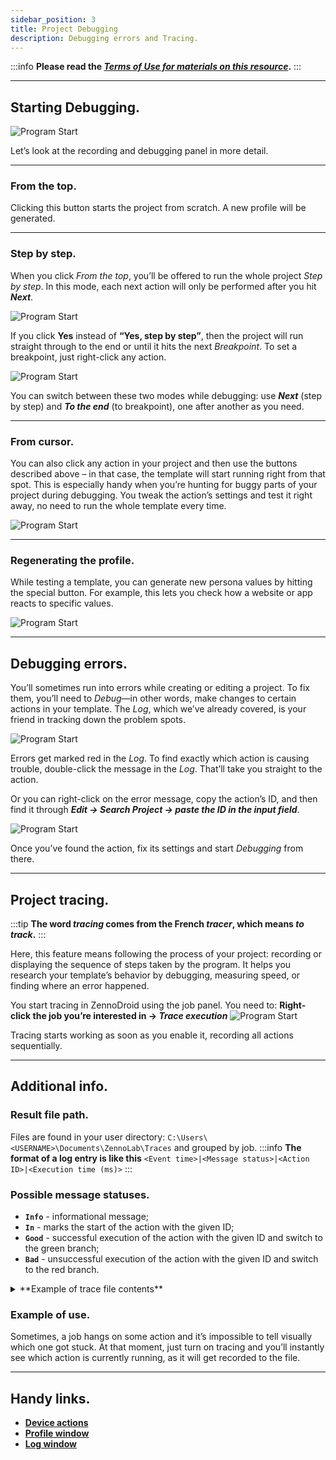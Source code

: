 ```yaml
---
sidebar_position: 3
title: Project Debugging
description: Debugging errors and Tracing.
---
```

:::info **Please read the [*Terms of Use for materials on this resource*](../Disclaimer).**
:::
_______________________________________________
## Starting Debugging.
![Program Start](./assets/Debugging/Debugging_pic3.png)

Let’s look at the recording and debugging panel in more detail.
_______________________________________________
### From the top.
Clicking this button starts the project from scratch. A new profile will be generated.

_______________________________________________
### Step by step.
When you click *From the top*, you’ll be offered to run the whole project *Step by step*. In this mode, each next action will only be performed after you hit ***Next***.

![Program Start](./assets/Debugging/Debugging_pic4.png)

If you click **Yes** instead of **“Yes, step by step”**, then the project will run straight through to the end or until it hits the next *Breakpoint*. To set a breakpoint, just right-click any action.

![Program Start](./assets/Debugging/Debugging_pic5.png)

You can switch between these two modes while debugging: use ***Next*** (step by step) and ***To the end*** (to breakpoint), one after another as you need.

_______________________________________________
### From cursor.
You can also click any action in your project and then use the buttons described above – in that case, the template will start running right from that spot. This is especially handy when you’re hunting for buggy parts of your project during debugging. You tweak the action’s settings and test it right away, no need to run the whole template every time.

![Program Start](./assets/Debugging/Debugging_pic6.png)
_______________________________________________
### Regenerating the profile.
While testing a template, you can generate new persona values by hitting the special button. For example, this lets you check how a website or app reacts to specific values.

![Program Start](./assets/Debugging/Debugging_pic7.png)
_______________________________________________
## Debugging errors.
You’ll sometimes run into errors while creating or editing a project. To fix them, you’ll need to *Debug*—in other words, make changes to certain actions in your template. The *Log*, which we’ve already covered, is your friend in tracking down the problem spots.

![Program Start](./assets/Debugging/Debugging_pic2.png)

Errors get marked red in the *Log*. To find exactly which action is causing trouble, double-click the message in the *Log*. That’ll take you straight to the action.

Or you can right-click on the error message, copy the action’s ID, and then find it through ***Edit → Search Project → paste the ID in the input field***.

![Program Start](./assets/Debugging/Debugging_pic1.png)

Once you’ve found the action, fix its settings and start *Debugging* from there.
_______________________________________________
## Project tracing.
:::tip **The word *tracing* comes from the French *tracer*, which means *to track*.**
:::

Here, this feature means following the process of your project: recording or displaying the sequence of steps taken by the program. It helps you research your template’s behavior by debugging, measuring speed, or finding where an error happened.

You start tracing in ZennoDroid using the job panel. You need to:
**Right-click the job you’re interested in → *Trace execution***
![Program Start](./assets/Debugging/Debugging_pic8.png)

Tracing starts working as soon as you enable it, recording all actions sequentially.
_______________________________________________
## Additional info.
### Result file path.
Files are found in your user directory: `C:\Users\<USERNAME>\Documents\ZennoLab\Traces` and grouped by job.
:::info **The format of a log entry is like this**
`<Event time>|<Message status>|<Action ID>|<Execution time (ms)>`
:::
### Possible message statuses.
- **`Info`** - informational message;
- **`In`** - marks the start of the action with the given ID;
- **`Good`** - successful execution of the action with the given ID and switch to the green branch;
- **`Bad`** - unsuccessful execution of the action with the given ID and switch to the red branch.

<details>
<summary>**Example of trace file contents**</summary>
<!--All you need is a blank line-->
    ```
    23-02-2021 06:08:59.3600|Info|---Project Start Execute---|
    23-02-2021 06:09:17.9110|In  |cca-1035|
    23-02-2021 06:09:20.5203|Good|cca-1035|2520
    23-02-2021 06:09:20.5525|In  |8c7d7d95-d574-43a5-a677-6ebc17490caf|
    23-02-2021 06:09:27.3366|Good|8c7d7d95-d574-43a5-a677-6ebc17490caf|6721
    23-02-2021 06:09:27.3571|In  |03aa3431-0d85-4374-ad32-2821d22f1674|
    23-02-2021 06:09:27.3708|Good|03aa3431-0d85-4374-ad32-2821d22f1674|3
    23-02-2021 06:09:27.3893|In  |re-2884|
    23-02-2021 06:09:28.3229|Good|re-2884|918
    23-02-2021 06:09:28.3356|In  |00b6f04c-711c-4362-9404-f8fb2fdf5a51|
    23-02-2021 06:09:28.3463|Good|00b6f04c-711c-4362-9404-f8fb2fdf5a51|0
    23-02-2021 06:09:28.3571|In  |re-4835|
    23-02-2021 06:09:29.0290|Good|re-4835|661
    23-02-2021 06:09:29.0455|In  |67c9448b-ebbe-4f54-8206-868f8ddc38c3|
    23-02-2021 06:09:29.0612|Good|67c9448b-ebbe-4f54-8206-868f8ddc38c3|2
    23-02-2021 06:09:29.3509|Info|---Project Executed---|  
    ```
</details>

### Example of use.
Sometimes, a job hangs on some action and it’s impossible to tell visually which one got stuck. At that moment, just turn on tracing and you’ll instantly see which action is currently running, as it will get recorded to the file.
_______________________________________________
## Handy links.
- [**Device actions**](../Android/ProLite/action)
- [**Profile window**](./Interface/Work_with_Profile)
- [**Log window**](../pm/Interface/Log_window)